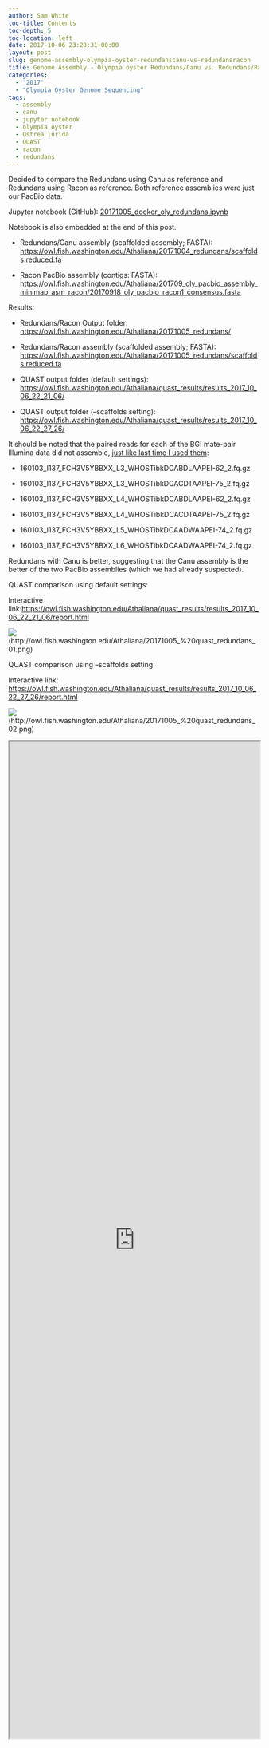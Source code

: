 ```yaml
---
author: Sam White
toc-title: Contents
toc-depth: 5
toc-location: left
date: 2017-10-06 23:28:31+00:00
layout: post
slug: genome-assembly-olympia-oyster-redundanscanu-vs-redundansracon
title: Genome Assembly - Olympia oyster Redundans/Canu vs. Redundans/Racon
categories:
  - "2017"
  - "Olympia Oyster Genome Sequencing"
tags:
  - assembly
  - canu
  - jupyter notebook
  - olympia oyster
  - Ostrea lurida
  - QUAST
  - racon
  - redundans
---
```


Decided to compare the Redundans using Canu as reference and Redundans using Racon as reference. Both reference assemblies were just our PacBio data.

Jupyter notebook (GitHub): [20171005_docker_oly_redundans.ipynb](https://github.com/sr320/LabDocs/blob/master/jupyter_nbs/sam/20171005_docker_oly_redundans.ipynb)

Notebook is also embedded at the end of this post.





  * Redundans/Canu assembly (scaffolded assembly; FASTA): [https://owl.fish.washington.edu/Athaliana/20171004_redundans/scaffolds.reduced.fa](http://owl.fish.washington.edu/Athaliana/20171004_redundans/scaffolds.reduced.fa)



  * Racon PacBio assembly (contigs: FASTA): [https://owl.fish.washington.edu/Athaliana/201709_oly_pacbio_assembly_minimap_asm_racon/20170918_oly_pacbio_racon1_consensus.fasta](http://owl.fish.washington.edu/Athaliana/201709_oly_pacbio_assembly_minimap_asm_racon/20170918_oly_pacbio_racon1_consensus.fasta)






Results:





  * Redundans/Racon Output folder: [https://owl.fish.washington.edu/Athaliana/20171005_redundans/](http://owl.fish.washington.edu/Athaliana/20171005_redundans/)



  * Redundans/Racon assembly (scaffolded assembly; FASTA): [https://owl.fish.washington.edu/Athaliana/20171005_redundans/scaffolds.reduced.fa](http://owl.fish.washington.edu/Athaliana/20171005_redundans/scaffolds.reduced.fa)



  * QUAST output folder (default settings): [https://owl.fish.washington.edu/Athaliana/quast_results/results_2017_10_06_22_21_06/](http://owl.fish.washington.edu/Athaliana/quast_results/results_2017_10_06_22_21_06/)



  * QUAST output folder (--scaffolds setting): [https://owl.fish.washington.edu/Athaliana/quast_results/results_2017_10_06_22_27_26/](http://owl.fish.washington.edu/Athaliana/quast_results/results_2017_10_06_22_27_26/)






It should be noted that the paired reads for each of the BGI mate-pair Illumina data did not assemble, [just like last time I used them](https://robertslab.github.io/sams-notebook/posts/2017/2017-10-05-genome-assembly-olympia-oyster-redundans-with-illumina-pacbio/):





  * 160103_I137_FCH3V5YBBXX_L3_WHOSTibkDCABDLAAPEI-62_2.fq.gz


  * 160103_I137_FCH3V5YBBXX_L3_WHOSTibkDCACDTAAPEI-75_2.fq.gz


  * 160103_I137_FCH3V5YBBXX_L4_WHOSTibkDCABDLAAPEI-62_2.fq.gz


  * 160103_I137_FCH3V5YBBXX_L4_WHOSTibkDCACDTAAPEI-75_2.fq.gz


  * 160103_I137_FCH3V5YBBXX_L5_WHOSTibkDCAADWAAPEI-74_2.fq.gz


  * 160103_I137_FCH3V5YBBXX_L6_WHOSTibkDCAADWAAPEI-74_2.fq.gz



Redundans with Canu is better, suggesting that the Canu assembly is the better of the two PacBio assemblies (which we had already suspected).

QUAST comparison using default settings:

Interactive link:[https://owl.fish.washington.edu/Athaliana/quast_results/results_2017_10_06_22_21_06/report.html](http://owl.fish.washington.edu/Athaliana/quast_results/results_2017_10_06_22_21_06/report.html)

![](https://owl.fish.washington.edu/Athaliana/20171005_%20quast_redundans_01.png)(http://owl.fish.washington.edu/Athaliana/20171005_%20quast_redundans_01.png)

QUAST comparison using --scaffolds setting:

Interactive link: [https://owl.fish.washington.edu/Athaliana/quast_results/results_2017_10_06_22_27_26/report.html](http://owl.fish.washington.edu/Athaliana/quast_results/results_2017_10_06_22_27_26/report.html)

![](https://owl.fish.washington.edu/Athaliana/20171005_%20quast_redundans_02.png)(http://owl.fish.washington.edu/Athaliana/20171005_%20quast_redundans_02.png)

<iframe src="https://nbviewer.jupyter.org/github/sr320/LabDocs/blob/master/jupyter_nbs/sam/20171005_docker_oly_redundans.ipynb" width="100%" height="2000" scrolling="yes"></iframe>

